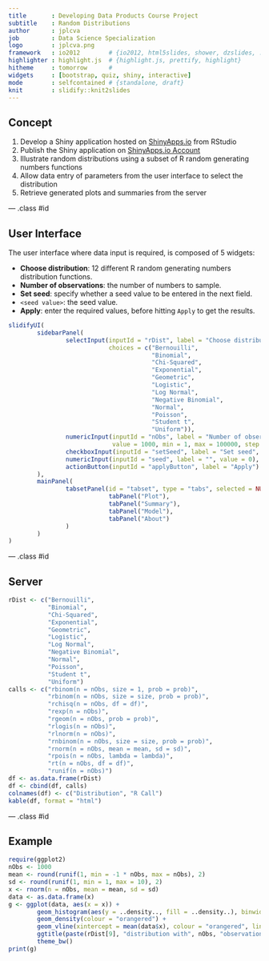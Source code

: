 ```yaml
---
title       : Developing Data Products Course Project
subtitle    : Random Distributions
author      : jplcva
job         : Data Science Specialization
logo        : jplcva.png
framework   : io2012        # {io2012, html5slides, shower, dzslides, ...}
highlighter : highlight.js  # {highlight.js, prettify, highlight}
hitheme     : tomorrow      # 
widgets     : [bootstrap, quiz, shiny, interactive]
mode        : selfcontained # {standalone, draft}
knit        : slidify::knit2slides
---
```


## Concept

1. Develop a Shiny application hosted on [ShinyApps.io](https://www.shinyapps.io/) from RStudio
2. Publish the Shiny application on [ShinyApps.io Account](https://jplcva.shinyapps.io/Developing-Data-Products-Course-Project/)
3. Illustrate random distributions using a subset of R random generating numbers functions
4. Allow data entry of parameters from the user interface to select the distribution
5. Retrieve generated plots and summaries from the server

--- .class #id 


## User Interface

The user interface where data input is required, is composed of 5 widgets:

* **Choose distribution**: 12 different R random generating numbers distribution functions.
* **Number of observations**: the number of numbers to sample.
* **Set seed**: specify whether a seed value to be entered in the next field.
* `<seed value>`: the seed value.
* **Apply**: enter the required values, before hitting `Apply` to get the results.

```r
slidifyUI(
        sidebarPanel(
                selectInput(inputId = "rDist", label = "Choose distribution",
                            choices = c("Bernouilli",
                                        "Binomial",
                                        "Chi-Squared",
                                        "Exponential",
                                        "Geometric",
                                        "Logistic",
                                        "Log Normal",
                                        "Negative Binomial",
                                        "Normal",
                                        "Poisson",
                                        "Student t",
                                        "Uniform")),
                numericInput(inputId = "nObs", label = "Number of observations:",
                             value = 1000, min = 1, max = 100000, step = 1),
                checkboxInput(inputId = "setSeed", label = "Set seed", value = FALSE),
                numericInput(inputId = "seed", label = "", value = 0),
                actionButton(inputId = "applyButton", label = "Apply")
        ),
        mainPanel(
                tabsetPanel(id = "tabset", type = "tabs", selected = NULL,
                            tabPanel("Plot"),
                            tabPanel("Summary"),
                            tabPanel("Model"),
                            tabPanel("About")
                )
        )
)
```

--- .class #id


## Server

```r
rDist <- c("Bernouilli",
           "Binomial",
           "Chi-Squared",
           "Exponential",
           "Geometric",
           "Logistic",
           "Log Normal",
           "Negative Binomial",
           "Normal",
           "Poisson",
           "Student t",
           "Uniform")
calls <- c("rbinom(n = nObs, size = 1, prob = prob)",
           "rbinom(n = nObs, size = size, prob = prob)",
           "rchisq(n = nObs, df = df)",
           "rexp(n = nObs)",
           "rgeom(n = nObs, prob = prob)",
           "rlogis(n = nObs)",
           "rlnorm(n = nObs)",
           "rnbinom(n = nObs, size = size, prob = prob)",
           "rnorm(n = nObs, mean = mean, sd = sd)",
           "rpois(n = nObs, lambda = lambda)",
           "rt(n = nObs, df = df)",
           "runif(n = nObs)")
df <- as.data.frame(rDist)
df <- cbind(df, calls)
colnames(df) <- c("Distribution", "R Call")
kable(df, format = "html")
```

--- .class #id


## Example

```r
require(ggplot2)
nObs <- 1000
mean <- round(runif(1, min = -1 * nObs, max = nObs), 2)
sd <- round(runif(1, min = 1, max = 10), 2)
x <- rnorm(n = nObs, mean = mean, sd = sd)
data <- as.data.frame(x)
g <- ggplot(data, aes(x = x)) +
        geom_histogram(aes(y = ..density.., fill = ..density..), binwidth = 0.1) +
        geom_density(colour = "orangered") +
        geom_vline(xintercept = mean(data$x), colour = "orangered", linetype = "solid") +
        ggtitle(paste(rDist[9], "distribution with", nObs, "observations, mean", mean, "and sd", sd)) +
        theme_bw()
print(g)
```
